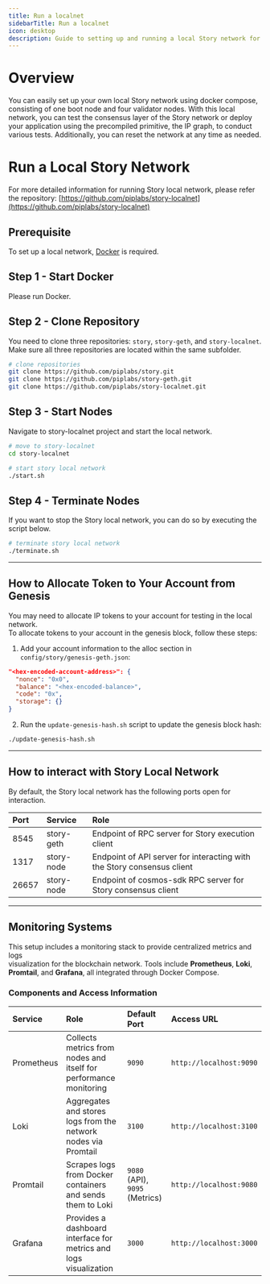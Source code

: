 ```yaml
---
title: Run a localnet
sidebarTitle: Run a localnet
icon: desktop
description: Guide to setting up and running a local Story network for development and testing
---
```


# Overview

You can easily set up your own local Story network using docker compose, consisting of one boot node and four validator nodes. With this local network, you can test the consensus layer of the Story network or deploy your application using the precompiled primitive, the IP graph, to conduct various tests. Additionally, you can reset the network at any time as needed.

# Run a Local Story Network

<Note>

For more detailed information for running Story local network, please refer the repository: [https://github.com/piplabs/story-localnet](https://github.com/piplabs/story-localnet)

</Note>

## Prerequisite

To set up a local network, [Docker](https://docs.docker.com/get-started/get-docker/) is required.

## Step 1 - Start Docker

Please run Docker.

## Step 2 - Clone Repository

You need to clone three repositories: `story`, `story-geth`, and `story-localnet`.\
Make sure all three repositories are located within the same subfolder.

```bash
# clone repositories
git clone https://github.com/piplabs/story.git
git clone https://github.com/piplabs/story-geth.git
git clone https://github.com/piplabs/story-localnet.git
```

## Step 3 - Start Nodes

Navigate to story-localnet project and start the local network.

```bash
# move to story-localnet
cd story-localnet

# start story local network
./start.sh
```

## Step 4 - Terminate Nodes

If you want to stop the Story local network, you can do so by executing the script below.

```bash
# terminate story local network
./terminate.sh
```

---

## How to Allocate Token to Your Account from Genesis

You may need to allocate IP tokens to your account for testing in the local network.\
To allocate tokens to your account in the genesis block, follow these steps:

1. Add your account information to the alloc section in `config/story/genesis-geth.json`:

```json
"<hex-encoded-account-address>": {
  "nonce": "0x0",
  "balance": "<hex-encoded-balance>",
  "code": "0x",
  "storage": {}
}
```

2. Run the `update-genesis-hash.sh` script to update the genesis block hash:

```bash
./update-genesis-hash.sh
```

---

## How to interact with Story Local Network

By default, the Story local network has the following ports open for interaction.

| Port  | Service    | Role                                                                   |
| :---- | :--------- | :--------------------------------------------------------------------- |
| 8545  | story-geth | Endpoint of RPC server for Story execution client                      |
| 1317  | story-node | Endpoint of API server for interacting with the Story consensus client |
| 26657 | story-node | Endpoint of cosmos-sdk RPC server for Story consensus client           |

---

## Monitoring Systems

This setup includes a monitoring stack to provide centralized metrics and logs\
visualization for the blockchain network. Tools include **Prometheus**,
**Loki**, **Promtail**, and **Grafana**, all integrated through Docker Compose.

### **Components and Access Information**

| Service    | Role                                                              | Default Port                   | Access URL              |
| :--------- | :---------------------------------------------------------------- | :----------------------------- | :---------------------- |
| Prometheus | Collects metrics from nodes and itself for performance monitoring | `9090`                         | `http://localhost:9090` |
| Loki       | Aggregates and stores logs from the network nodes via Promtail    | `3100`                         | `http://localhost:3100` |
| Promtail   | Scrapes logs from Docker containers and sends them to Loki        | `9080` (API), `9095` (Metrics) | `http://localhost:9080` |
| Grafana    | Provides a dashboard interface for metrics and logs visualization | `3000`                         | `http://localhost:3000` |
